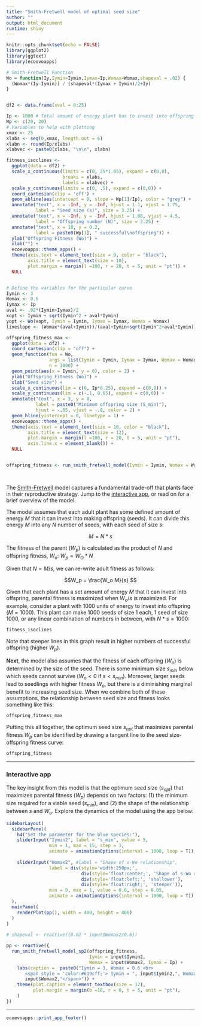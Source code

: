 ```yaml
---
title: "Smith-Fretwell model of optimal seed size"
author: ""
output: html_document
runtime: shiny
---
```



```r
knitr::opts_chunk$set(echo = FALSE)
library(ggplot2)
library(ggtext)
library(ecoevoapps)
```


```r
# Smith-Fretwell Function
Wo = function(Iy,Iymin=Iymin,Iymax=Ip,Womax=Womax,shapeval = .02) {
  (Womax*(Iy-Iymin)) / (shapeval*(Iymax + Iymin)/2+Iy)
}


df2 <- data.frame(xval = 0:25)

Ip <- 1000 # Total amount of energy plant has to invest into offspring
Wp <- c(20, 20)
# Variables to help with plotting
xmax <- 25
xlabs <- seq(0,xmax, length.out = 6)
xlabn <- round(Ip/xlabs)
xlabvec <- paste0(xlabs, "\n\n", xlabn)

fitness_isoclines <- 
  ggplot(data = df2) +
  scale_x_continuous(limits = c(0, 25*1.05), expand = c(0,0), 
                     breaks = xlabs, 
                     labels = xlabvec) +
  scale_y_continuous(limits = c(0, .5), expand = c(0,0)) +
  coord_cartesian(clip = 'off') +
  geom_abline(aes(intercept = 0, slope = Wp[1]/Ip), color = "grey") + 
  annotate("text", x = -Inf, y = -Inf, hjust = 1.1, vjust = 1.75,
           label = "Seed size (s)", size = 3.25) +
  annotate("text", x = -Inf, y = -Inf, hjust = 1.08, vjust = 4.5,
           label = "Offspring number (N)", size = 3.25) +
  annotate("text", x = 18, y = 0.2, 
           label = paste0(Wp[1], " successful\noffspring")) + 
  ylab("Offspring Fitness (Wo)") +
  xlab("") + 
  ecoevoapps::theme_apps() + 
  theme(axis.text = element_text(size = 9, color = "black"),
        axis.title = element_text(size = 10),
        plot.margin = margin(l =100, r = 20, t = 5, unit = "pt")) +
  NULL


# Define the variables for the particular curve
Iymin <- 3
Womax <- 0.6
Iymax <- Ip
aval <- .02*(Iymin+Iymax)/2
xopt <- Iymin + sqrt(Iymin^2 + aval*Iymin)
yopt <- Wo(xopt, Iymin = Iymin, Iymax = Iymax, Womax = Womax)
lineslope <- (Womax*(aval+Iymin))/(aval+Iymin+sqrt(Iymin^2+aval*Iymin))^2 

offspring_fitness_max <- 
  ggplot(data = df2) +
  coord_cartesian(clip = "off") +
  geom_function(fun = Wo,
                args = list(Iymin = Iymin, Iymax = Iymax, Womax = Womax),
                n = 1000) +
  geom_point(aes(x = Iymin, y = 0), color = 2) +
  ylab("Offspring Fitness (Wo)") +
  xlab("Seed size") +
  scale_x_continuous(lim = c(0, Ip*0.25), expand = c(0,0)) +
  scale_y_continuous(lim = c(-.1, 0.65), expand = c(0,0)) + 
  annotate("text", x = 3, y = 0, 
           label = paste0("Minimum offspring size (S_min)"),
           hjust = -.05, vjust = -.8, color = 2) +
  geom_hline(yintercept = 0, linetype = 1) + 
  ecoevoapps::theme_apps() + 
  theme(axis.text = element_text(size = 10, color = "black"),
        axis.title = element_text(size = 12),
        plot.margin = margin(l =100, r = 20, t = 5, unit = "pt"),
        axis.line.x = element_blank()) +
  NULL


offspring_fitness <- run_smith_fretwell_model(Iymin = Iymin, Womax = Womax, Iymax = Ip)

  
```


The [Smith-Fretwell](https://www.jstor.org/stable/2459681) model captures a fundamental trade-off that plants face in their reproductive strategy. Jump to the [interactive app](#interactive), or read on for a brief overview of the model.

The model assumes that each adult plant has some defined amount of energy $M$ that it can invest into making offspring (seeds). It can divide this energy $M$ into any $N$ number of seeds, with each seed of size $s$:

$$M = N*s$$

The fitness of the parent ($W_p$) is calculated as the product of $N$ and offspring fitness, $W_o$: $W_p = W_O*N$

Given that $N = M/s$, we can re-write adult fitness as follows:

$$W_p = \frac{W_o M}{s} $$

Given that each plant has a set amount of energy $M$ that it can invest into offspring, parental fitness is maximized when $W_o/s$ is maximized. For example, consider a plant with 1000 units of energy to invest into offspring ($M = 1000$). This plant can make 1000 seeds of size 1 each, 1 seed of size 1000, or any linear combination of numbers in between, with $N*s = 1000$:


```r
fitness_isoclines
```

Note that steeper lines in this graph result in higher numbers of successful offspring (higher $W_p$).


**Next**, the model also assumes that the fitness of each offspring ($W_o$) is determined by the size of the seed. There is some minimum size $s_{min}$ below which seeds cannot survive ($W_o < 0$ if $s < s_{min}$). Moreover, larger seeds lead to seedlings with higher fitness $W_o$, but there is a diminishing marginal benefit to increasing seed size. When we combine both of these assumptions, the relationship between seed size and fitness looks something like this:

```r
offspring_fitness_max
```

Putting this all together, the optimum seed size $s_{opt}$ that maximizes parental fitness $W_p$ can be identified by drawing a tangent line to the seed size-offspring fitness curve:

```r
offspring_fitness
```

--------------------------------

### Interactive app {#interactive}

The key insight from this model is that the optimum seed size ($s_{opt}$) that maximizes parental fitness ($W_p$) depends on two factors: (1) the minimum size required for a viable seed ($s_{min}$), and (2) the shape of the relationship between $s$ and $W_o$.  Explore the dynamics of the model using the app below:

```r

sidebarLayout(
  sidebarPanel(
    h4("Set the parameter for the blue species:"),
    sliderInput("Iymin2", label = "s_min", value = 5,
                min = 1, max = 15, step = 1, 
                animate = animationOptions(interval = 1000, loop = T)),
    
    sliderInput("Womax2", #label = "Shape of s-Wo relationship",
                label = div(style='width:250px;', 
                            div(style='float:center;', 'Shape of s-Wo relationship'), 
                            div(style='float:left;', 'shallower'), 
                            div(style='float:right;', 'steeper')), 
                min = 0, max = 1, value = 0.6, step = 0.05, 
                animate = animationOptions(interval = 1000, loop = T))
  ),
  mainPanel(
    renderPlot(pp(), width = 400, height = 400)
  )
)
  
# shapeval <- reactive({0.02 * input$Womax2/0.6})

pp <- reactive({
  run_smith_fretwell_model_sp2(offspring_fitness, 
                               Iymin = input$Iymin2, 
                               Womax = input$Womax2, Iymax = Ip) + 
    labs(caption =  paste0("Iymin = 3, Womax = 0.6 <br> 
       <span style = 'color:#619cff;'> Iymin = ", input$Iymin2,", Womax =  ", 
       input$Womax2,"</span>")) +
    theme(plot.caption = element_textbox(size = 12),
          plot.margin = margin(b =10, r = 0, t = 5, unit = "pt"),
    )
})

```
-------------


```r
ecoevoapps::print_app_footer()
```

